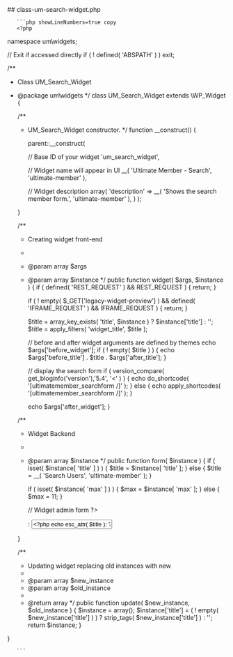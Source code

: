 

<div class="phpdocumentor-element -file">
    ## class-um-search-widget.php

        

    
       ```php showLineNumbers=true copy
       <?php
namespace um\widgets;


// Exit if accessed directly
if ( ! defined( 'ABSPATH' ) ) exit;


/**
 * Class UM_Search_Widget
 * @package um\widgets
 */
class UM_Search_Widget extends \WP_Widget {


	/**
	 * UM_Search_Widget constructor.
	 */
	function __construct() {

		parent::__construct(

		// Base ID of your widget
		'um_search_widget',

		// Widget name will appear in UI
		__( 'Ultimate Member - Search', 'ultimate-member' ),

		// Widget description
		array( 'description' => __( 'Shows the search member form.', 'ultimate-member' ), )
		);

	}


	/**
	 * Creating widget front-end
	 *
	 * @param array $args
	 * @param array $instance
	 */
	public function widget( $args, $instance ) {
		if ( defined( 'REST_REQUEST' ) && REST_REQUEST ) {
			return;
		}

		if ( ! empty( $_GET['legacy-widget-preview'] ) && defined( 'IFRAME_REQUEST' ) && IFRAME_REQUEST ) {
			return;
		}

		$title = array_key_exists( 'title', $instance ) ? $instance['title'] : '';
		$title = apply_filters( 'widget_title', $title );

		// before and after widget arguments are defined by themes
		echo $args['before_widget'];
		if ( ! empty( $title ) ) {
			echo $args['before_title'] . $title . $args['after_title'];
		}

		// display the search form
		if ( version_compare( get_bloginfo('version'),'5.4', '<' ) ) {
			echo do_shortcode( '[ultimatemember_searchform /]' );
		} else {
			echo apply_shortcodes( '[ultimatemember_searchform /]' );
		}


		echo $args['after_widget'];
	}


	/**
	 * Widget Backend
	 *
	 * @param array $instance
	 */
	public function form( $instance ) {
		if ( isset( $instance[ 'title' ] ) ) {
			$title = $instance[ 'title' ];
		} else {
			$title = __( 'Search Users', 'ultimate-member' );
		}

		if ( isset( $instance[ 'max' ] ) ) {
			$max = $instance[ 'max' ];
		} else {
			$max = 11;
		}

		// Widget admin form
		?>

		<p>
			<label for="<?php echo esc_attr( $this->get_field_id( 'title' ) ); ?>"><?php _e( 'Title', 'ultimate-member' ); ?>:</label>
			<input class="widefat" id="<?php echo esc_attr( $this->get_field_id( 'title' ) ); ?>"
			       name="<?php echo esc_attr( $this->get_field_name( 'title' ) ); ?>" type="text"
			       value="<?php echo esc_attr( $title ); ?>" />
		</p>

		<?php
	}


	/**
	 * Updating widget replacing old instances with new
	 *
	 * @param array $new_instance
	 * @param array $old_instance
	 *
	 * @return array
	 */
	public function update( $new_instance, $old_instance ) {
		$instance = array();
		$instance['title'] = ( ! empty( $new_instance['title'] ) ) ? strip_tags( $new_instance['title'] ) : '';
		return $instance;
	}

}

       ```
</div>
